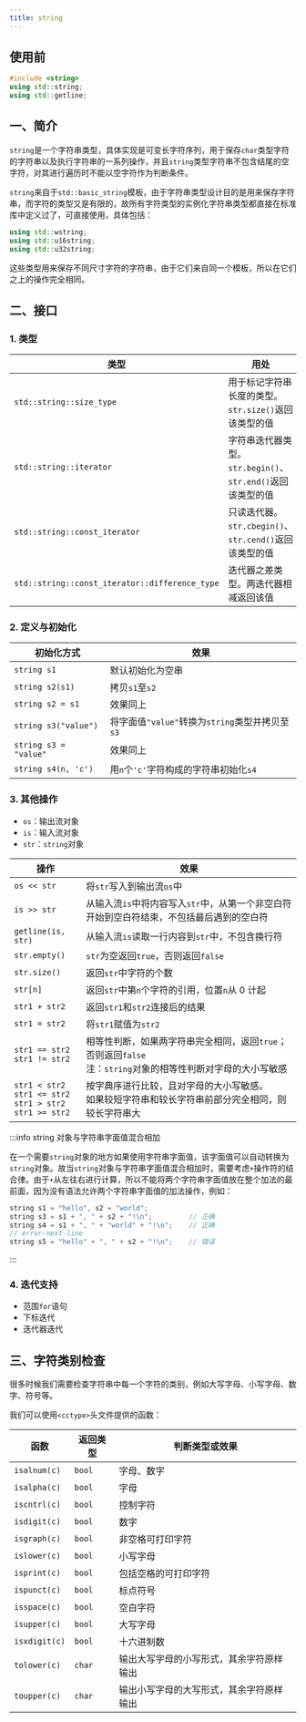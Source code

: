 ```yaml
---
title: string
---
```


## 使用前

```cpp
#include <string>
using std::string;
using std::getline;
```



## 一、简介

`string`是一个字符串类型，具体实现是可变长字符序列，用于保存`char`类型字符的字符串以及执行字符串的一系列操作，并且`string`类型字符串不包含结尾的空字符，对其进行遍历时不能以空字符作为判断条件。

`string`来自于`std::basic_string`模板，由于字符串类型设计目的是用来保存字符串，而字符的类型又是有限的，故所有字符类型的实例化字符串类型都直接在标准库中定义过了，可直接使用，具体包括：

```cpp
using std::wstring;
using std::u16string;
using std::u32string;
```

这些类型用来保存不同尺寸字符的字符串，由于它们来自同一个模板，所以在它们之上的操作完全相同。



## 二、接口

### 1. 类型

| 类型                                           | 用处                                                       |
| ---------------------------------------------- | ---------------------------------------------------------- |
| `std::string::size_type`                       | 用于标记字符串长度的类型。`str.size()`返回该类型的值       |
| `std::string::iterator`                        | 字符串迭代器类型。`str.begin()`、`str.end()`返回该类型的值 |
| `std::string::const_iterator`                  | 只读迭代器。`str.cbegin()`、`str.cend()`返回该类型的值     |
| `std::string::const_iterator::difference_type` | 迭代器之差类型。两迭代器相减返回该值                       |



### 2. 定义与初始化

| 初始化方式            | 效果                                            |
| --------------------- | ----------------------------------------------- |
| `string s1`           | 默认初始化为空串                                |
| `string s2(s1)`       | 拷贝`s1`至`s2`                                  |
| `string s2 = s1`      | 效果同上                                        |
| `string s3("value")`  | 将字面值`"value"`转换为`string`类型并拷贝至`s3` |
| `string s3 = "value"` | 效果同上                                        |
| `string s4(n, 'c')`   | 用`n`个`'c'`字符构成的字符串初始化`s4`          |



### 3. 其他操作

- `os`：输出流对象
- `is`：输入流对象
- `str`：`string`对象

| 操作                                                         | 效果                                                         |
| ------------------------------------------------------------ | ------------------------------------------------------------ |
| `os << str`                                                  | 将`str`写入到输出流`os`中                                    |
| `is >> str`                                                  | 从输入流`is`中将内容写入`str`中，从第一个非空白符开始到空白符结束，不包括最后遇到的空白符 |
| `getline(is, str)`                                           | 从输入流`is`读取一行内容到`str`中，不包含换行符              |
| `str.empty()`                                                | `str`为空返回`true`，否则返回`false`                         |
| `str.size()`                                                 | 返回`str`中字符的个数                                        |
| `str[n]`                                                     | 返回`str`中第`n`个字符的引用，位置`n`从 0 计起               |
| `str1 + str2`                                                | 返回`str1`和`str2`连接后的结果                               |
| `str1 = str2`                                                | 将`str1`赋值为`str2`                                         |
| `str1 == str2`<br />`str1 != str2`                           | 相等性判断，如果两字符串完全相同，返回`true`；否则返回`false`<br />注：`string`对象的相等性判断对字母的大小写敏感 |
| `str1 < str2`<br />`str1 <= str2`<br />`str1 > str2`<br />`str1 >= str2` | 按字典序进行比较，且对字母的大小写敏感。<br />如果较短字符串和较长字符串前部分完全相同，则较长字符串大 |

:::info string 对象与字符串字面值混合相加

在一个需要`string`对象的地方如果使用字符串字面值，该字面值可以自动转换为`string`对象。故当`string`对象与字符串字面值混合相加时，需要考虑`+`操作符的结合律。由于`+`从左往右进行计算，所以不能将两个字符串字面值放在整个加法的最前面，因为没有语法允许两个字符串字面值的加法操作，例如：

```cpp
string s1 = "hello", s2 = "world";
string s3 = s1 + ", " + s2 + "!\n";			// 正确
string s4 = s1 + ", " + "world" + "!\n";	// 正确
// error-next-line
string s5 = "hello" + ", " + s2 + "!\n";	// 错误
```

:::



### 4. 迭代支持

- 范围`for`语句
- 下标迭代
- 迭代器迭代



## 三、字符类别检查

很多时候我们需要检查字符串中每一个字符的类别，例如大写字母、小写字母、数字、符号等。

我们可以使用`<cctype>`头文件提供的函数：

| 函数          | 返回类型 | 判断类型或效果                           |
| ------------- | -------- | ---------------------------------------- |
| `isalnum(c)`  | `bool`   | 字母、数字                               |
| `isalpha(c)`  | `bool`   | 字母                                     |
| `iscntrl(c)`  | `bool`   | 控制字符                                 |
| `isdigit(c)`  | `bool`   | 数字                                     |
| `isgraph(c)`  | `bool`   | 非空格可打印字符                         |
| `islower(c)`  | `bool`   | 小写字母                                 |
| `isprint(c)`  | `bool`   | 包括空格的可打印字符                     |
| `ispunct(c)`  | `bool`   | 标点符号                                 |
| `isspace(c)`  | `bool`   | 空白字符                                 |
| `isupper(c)`  | `bool`   | 大写字母                                 |
| `isxdigit(c)` | `bool`   | 十六进制数                               |
| `tolower(c)`  | `char`   | 输出大写字母的小写形式，其余字符原样输出 |
| `toupper(c)`  | `char`   | 输出小写字母的大写形式，其余字符原样输出 |

